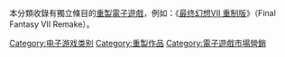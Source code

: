 {{Distinguish|Category:电子游戏重启作品}}
本分類收錄有獨立條目的[[電子遊戲重製|重製電子遊戲]]，例如：《[[最终幻想VII_重制版|最终幻想VII 重制版]]》（Final Fantasy VII Remake）。

[[Category:电子游戏类别|Category:电子游戏类别]]
[[Category:重製作品|Category:重製作品]]
[[Category:電子遊戲市場營銷|Category:電子遊戲市場營銷]]